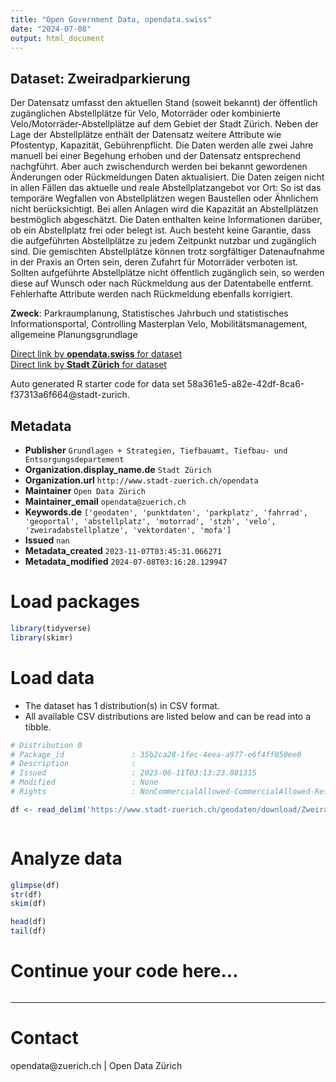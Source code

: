 ```yaml
---
title: "Open Government Data, opendata.swiss"
date: "2024-07-08"
output: html_document
---
```


## Dataset: Zweiradparkierung

Der Datensatz umfasst den aktuellen Stand (soweit bekannt) der öffentlich zugänglichen Abstellplätze für Velo, Motorräder oder kombinierte Velo/Motorräder-Abstellplätze auf dem Gebiet der Stadt Zürich. Neben der Lage der Abstellplätze enthält der Datensatz weitere Attribute wie Pfostentyp, Kapazität, Gebührenpflicht. Die Daten werden alle zwei Jahre manuell bei einer Begehung erhoben und der Datensatz entsprechend nachgführt. Aber auch zwischendurch werden bei bekannt gewordenen Änderungen oder Rückmeldungen Daten aktualisiert. Die Daten zeigen nicht in allen Fällen das aktuelle und reale Abstellplatzangebot vor Ort: So ist das temporäre Wegfallen von Abstellplätzen wegen Baustellen oder Ähnlichem nicht berücksichtigt. Bei allen Anlagen wird die Kapazität an Abstellplätzen bestmöglich abgeschätzt. Die Daten enthalten keine Informationen darüber, ob ein Abstellplatz frei oder belegt ist. Auch besteht keine Garantie, dass die aufgeführten Abstellplätze zu jedem Zeitpunkt nutzbar und zugänglich sind. Die gemischten Abstellplätze können trotz sorgfältiger Datenaufnahme in der Praxis an Orten sein, deren Zufahrt für Motorräder verboten ist. Sollten aufgeführte Abstellplätze nicht öffentlich zugänglich sein, so werden diese auf Wunsch oder nach Rückmeldung aus der Datentabelle entfernt. Fehlerhafte Attribute werden nach Rückmeldung ebenfalls korrigiert.

**Zweck**: Parkraumplanung, Statistisches Jahrbuch und statistisches Informationsportal, Controlling Masterplan Velo, Mobilitätsmanagement, allgemeine Planungsgrundlage

[Direct link by **opendata.swiss** for dataset](https://opendata.swiss/de/dataset/zweiradparkierung)<br>
[Direct link by **Stadt Zürich** for dataset](https://data.stadt-zuerich.ch/dataset/geo_zweiradparkierung)

Auto generated R starter code for data set 58a361e5-a82e-42df-8ca6-f37313a6f664@stadt-zurich.

## Metadata

- **Publisher** `Grundlagen + Strategien, Tiefbauamt, Tiefbau- und Entsorgungsdepartement`
- **Organization.display_name.de** `Stadt Zürich`
- **Organization.url** `http://www.stadt-zuerich.ch/opendata`
- **Maintainer** `Open Data Zürich`
- **Maintainer_email** `opendata@zuerich.ch`
- **Keywords.de** `['geodaten', 'punktdaten', 'parkplatz', 'fahrrad', 'geoportal', 'abstellplatz', 'motorrad', 'stzh', 'velo', 'zweiradabstellplatze', 'vektordaten', 'mofa']`
- **Issued** `nan`
- **Metadata_created** `2023-11-07T03:45:31.066271`
- **Metadata_modified** `2024-07-08T03:16:28.129947`


# Load packages

```r

library(tidyverse)
library(skimr)

```

# Load data

-   The dataset has 1 distribution(s) in CSV format.
-   All available CSV distributions are listed below and can be read into a tibble.

```r

# Distribution 0
# Package_id               : 35b2ca28-1fec-4eea-a977-e6f4ff050ee0
# Description              : 
# Issued                   : 2023-06-11T03:13:23.081315
# Modified                 : None
# Rights                   : NonCommercialAllowed-CommercialAllowed-ReferenceNotRequired

df <- read_delim('https://www.stadt-zuerich.ch/geodaten/download/Zweiradparkierung?format=10008')



```

# Analyze data

```r

glimpse(df)
str(df)
skim(df)

head(df)
tail(df)

```

# Continue your code here...

```r

```

------------------------------------------------------------------------

# Contact

opendata@zuerich.ch | Open Data Zürich
